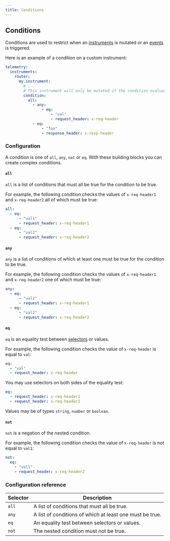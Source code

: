 ```yaml
---
title: Conditions
---
```


## Conditions

Conditions are used to restrict when an [instruments](instruments.mdx) is mutated or an [events](events.mdx) is triggered.

Here is an example of a condition on a custom instrument:

```yaml title="router.yaml"
telemetry:
  instruments:
    router:
      my.instrument:
        # ...
        # This instrument will only be mutated if the condition evaluates to true
        condition:
          all:
            - any:
                - eq:
                    - "val"
                    - request_header: x-req-header
            - eq:
                - "foo"
                - response_header: x-resp-header
```

### Configuration
A condition is one of `all`, `any`, `not` or `eq`. With these building blocks you can create complex conditions.  

#### `all`
`all` is a list of conditions that must all be true for the condition to be true.

For example, the following condition checks the values of `x-req-header1` and `x-req-header2` all of which must be true:
```yaml
all:
  - eq:
      - "val1"
      - request_header: x-req-header1
  - eq:
      - "val2"
      - request_header: x-req-header2
```

#### `any`
`any` is a list of conditions of which at least one must be true for the condition to be true.

For example, the following condition checks the values of `x-req-header1` and `x-req-header2` one of which must be true:
```yaml
any:
  - eq:
      - "val2"
      - request_header: x-req-header1
  - eq:
      - "val2"
      - request_header: x-req-header2
```

#### `eq`
`eq` is an equality test between [selectors](selectors.mdx) or values.

For example, the following condition checks the value of `x-req-header` is equal to `val`:
```yaml
eq:
  - "val"
  - request_header: x-req-header
```

You may use selectors on both sides of the equality test:
```yaml
eq:
  - request_header: x-req-header1
  - request_header: x-req-header2
```

Values may be of types `string`, `number` or `boolean`.

#### `not`
`not` is a negation of the nested condition.

For example, the following condition checks the value of `x-req-header` is not equal to `val1`:
```yaml
not:
  eq:
    - "val1"
    - request_header: x-req-header2
```

### Configuration reference

| Selector | Description                                              |
|----------|----------------------------------------------------------|
| `all`    | A list of conditions that must all be true.              |
| `any`    | A list of conditions of which at least one must be true. |
| `eq`     | An equality test between selectors or values.            |
| `not`    | The nested condition must not be true.                   |

